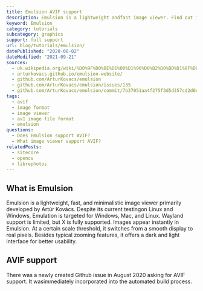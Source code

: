 ```yaml
---
title: Emulsion AVIF support
description: Emulsion is a lightweight andfast image viewer. Find out if it supports AVIF.
keyword: Emulsion
category: tutorials
subcategory: graphics
support: full support
url: blog/tutorials/emulsion/
datePublished: "2020-08-02"
dateModified: "2021-09-21"
sources:
  - uk.wikipedia.org/wiki/%D0%9F%D0%BE%D1%80%D1%96%D0%B2%D0%BD%D1%8F%D0%BD%D0%BD%D1%8F_%D1%84%D0%BE%D1%80%D0%BC%D0%B0%D1%82%D1%96%D0%B2_%D0%B3%D1%80%D0%B0%D1%84%D1%96%D1%87%D0%BD%D0%B8%D1%85_%D1%84%D0%B0%D0%B9%D0%BB%D1%96%D0%B2
  - arturkovacs.github.io/emulsion-website/
  - github.com/ArturKovacs/emulsion
  - github.com/ArturKovacs/emulsion/issues/135
  - github.com/ArturKovacs/emulsion/commit/7b37051aa4f275f3d5d357cd2d0e548042dc6b2f
tags:
  - avif
  - image format
  - image viewer
  - av1 image file format
  - emulsion
questions:
  - Does Emulsion support AVIF?
  - What image viewer support AVIF?
relatedPosts:
  - sitecore
  - opencv
  - librephotos
---
```


## What is Emulsion

Emulsion is a lightweight, fast, and minimalistic image viewer primarily developed by Artúr Kovács. Despite its current testingon Linux and Windows, Emulation is targeted for Windows, Mac, and Linux. Wayland support is limited, but X is fully supported. Images appear instantly in Emulsion. At a certain scale threshold, it switches from a smooth display to real pixels. Besides typical zooming features, it offers a dark and light interface for better usability.

## AVIF support

There was a newly created Github issue in August 2020 asking for AVIF support. It wasimmediately incorporated into the automated build process.

